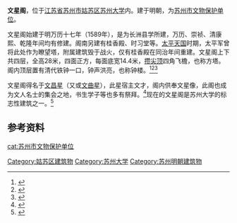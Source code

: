 {{文物保护单位
| 级别 = 县市级
| 省区市 = 苏州市
| 名称 = 文星阁
| 图片 = Gusu, Suzhou, Jiangsu, China - panoramio (258).jpg
| 编号 = 第二批
| 分类 = 古建筑
| 时代 = 明清
| 所在 = [[苏州市|苏州市]][[姑苏区|姑苏区]]
| 登录 = 1982年
}}

'''文星阁'''，位于[[江苏省|江苏省]][[苏州市|苏州市]][[姑苏区|姑苏区]][[苏州大学|苏州大学]]内。建于明朝，为[[苏州市文物保护单位|苏州市文物保护单位]]。

文星阁始建于明万历十七年（1589年），是为长洲县学所建，万历、崇祯、清康熙、乾隆年间均有修建。阁南另建有桂香殿、时习堂等。[[太平天国|太平天国]]时期，太平军曾将此处作为瞭望塔，附属建筑毁于战火，仅有桂香殿在同治年间重建。文星阁上下共四层，全高28米，四面正方，每面底宽14.4米，[[攒尖顶|攒尖顶]]四角飞檐，也称方塔。阁内顶层置有清代铁钟一口，钟声洪亮，也称钟楼。<ref>{{cite book|title=苏州大学百年建筑 |author=吴永发 戴叶子 钱晓东 |publisher=苏州大学出版社 |year=2014 |page=55 |isbn=978-7-5672-0910-7}}</ref><ref>{{cite book|title=中华探名典 |author=潘家炎 |publisher=苏州大学出版社|year=2017 |page=636 |isbn=978-7-5452-1471-0}}</ref><ref>{{cite book|title=江苏阅读遗存 |author=江苏省文物局 |publisher=南京出版社 |year=2015 |pages=203-204 |isbn=978-7-5533-0900-2}}</ref>

文星阁得名于[[文昌星|文昌星]]（又或[[文曲星|文曲星]]），此星宿主文才，阁内供奉文星像，此阁也成为文人名士的集会之地，书生学子等也多有祭拜。<ref>{{cite book|title=足迹下的苏州 |author=郝铭鉴 孙欢 |publisher=上海锦绣文章出版社 |year=2014 |page=14 |isbn=978-7-5672-1962-5}}</ref>现在的文星阁是苏州大学的标志性建筑之一。<ref>{{cite web|title=新华网：苏大国内高校中首推“方塔发布”平台|url=http://www.suda.edu.cn/suda_news/mtjj/201611/ece00568-7474-4132-bdcc-24d30ae8529a.html|publisher=苏州大学}}</ref>

==参考资料==
{{refs}}

{{coord|display=title}}
{{苏州市文物保护单位}}
{{DEFAULTSORT:wenxingge}}
[[Category:姑苏区建筑物|Category:姑苏区建筑物]]
[[cat:苏州市文物保护单位|cat:苏州市文物保护单位]]
[[Category:苏州大学|Category:苏州大学]]
[[Category:苏州明朝建筑物|Category:苏州明朝建筑物]]